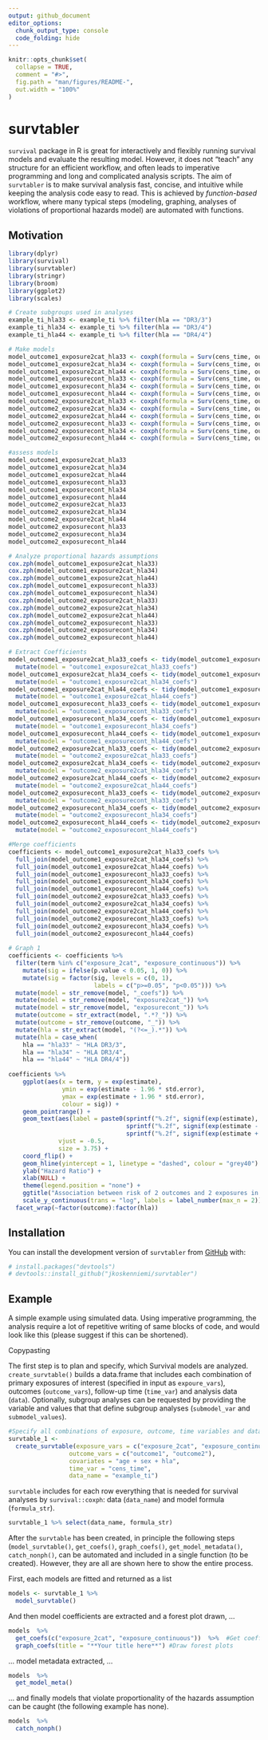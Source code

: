 ---
output: github_document
editor_options: 
  chunk_output_type: console
  code_folding: hide
---

<!-- README.md is generated from README.Rmd. Please edit that file -->

```{r, include = FALSE}
knitr::opts_chunk$set(
  collapse = TRUE,
  comment = "#>",
  fig.path = "man/figures/README-",
  out.width = "100%"
)
```

# survtabler

<!-- badges: start -->
<!-- badges: end -->

`survival` package in R is great for interactively and flexibly running survival models and evaluate the resulting model. However, it does not "teach" any structure for an efficient workflow, and often leads to imperative programming and long and complicated analysis scripts. The aim of `survtabler` is to make survival analysis fast, concise, and intuitive while keeping the analysis code easy to read. This is achieved by *function-based* workflow, where many typical steps (modeling, graphing, analyses of violations of proportional hazards model) are automated with functions.


## Motivation

<!-- <details> -->
<!--   <summary>Click me</summary> -->


```{r}
library(dplyr)
library(survival)
library(survtabler)
library(stringr)
library(broom)
library(ggplot2)
library(scales)

# Create subgroups used in analyses
example_ti_hla33 <- example_ti %>% filter(hla == "DR3/3") 
example_ti_hla34 <- example_ti %>% filter(hla == "DR3/4") 
example_ti_hla44 <- example_ti %>% filter(hla == "DR4/4") 

# Make models
model_outcome1_exposure2cat_hla33 <- coxph(formula = Surv(cens_time, outcome1) ~ exposure_2cat + age + sex, data = example_ti_hla33)
model_outcome1_exposure2cat_hla34 <- coxph(formula = Surv(cens_time, outcome1) ~ exposure_2cat + age + sex, data = example_ti_hla34)
model_outcome1_exposure2cat_hla44 <- coxph(formula = Surv(cens_time, outcome1) ~ exposure_2cat + age + sex, data = example_ti_hla44)
model_outcome1_exposurecont_hla33 <- coxph(formula = Surv(cens_time, outcome1) ~ exposure_continuous + age + sex, data = example_ti_hla33)
model_outcome1_exposurecont_hla34 <- coxph(formula = Surv(cens_time, outcome1) ~ exposure_continuous + age + sex, data = example_ti_hla34)
model_outcome1_exposurecont_hla44 <- coxph(formula = Surv(cens_time, outcome1) ~ exposure_continuous + age + sex, data = example_ti_hla44)
model_outcome2_exposure2cat_hla33 <- coxph(formula = Surv(cens_time, outcome2) ~ exposure_2cat + age + sex, data = example_ti_hla33)
model_outcome2_exposure2cat_hla34 <- coxph(formula = Surv(cens_time, outcome2) ~ exposure_2cat + age + sex, data = example_ti_hla34)
model_outcome2_exposure2cat_hla44 <- coxph(formula = Surv(cens_time, outcome2) ~ exposure_2cat + age + sex, data = example_ti_hla44)
model_outcome2_exposurecont_hla33 <- coxph(formula = Surv(cens_time, outcome2) ~ exposure_continuous + age + sex, data = example_ti_hla33)
model_outcome2_exposurecont_hla34 <- coxph(formula = Surv(cens_time, outcome2) ~ exposure_continuous + age + sex, data = example_ti_hla34)
model_outcome2_exposurecont_hla44 <- coxph(formula = Surv(cens_time, outcome2) ~ exposure_continuous + age + sex, data = example_ti_hla44)

#assess models
model_outcome1_exposure2cat_hla33
model_outcome1_exposure2cat_hla34
model_outcome1_exposure2cat_hla44
model_outcome1_exposurecont_hla33
model_outcome1_exposurecont_hla34
model_outcome1_exposurecont_hla44
model_outcome2_exposure2cat_hla33
model_outcome2_exposure2cat_hla34
model_outcome2_exposure2cat_hla44
model_outcome2_exposurecont_hla33
model_outcome2_exposurecont_hla34
model_outcome2_exposurecont_hla44

# Analyze proportional hazards assumptions
cox.zph(model_outcome1_exposure2cat_hla33)
cox.zph(model_outcome1_exposure2cat_hla34)
cox.zph(model_outcome1_exposure2cat_hla44)
cox.zph(model_outcome1_exposurecont_hla33)
cox.zph(model_outcome1_exposurecont_hla34)
cox.zph(model_outcome2_exposure2cat_hla33)
cox.zph(model_outcome2_exposure2cat_hla34)
cox.zph(model_outcome2_exposure2cat_hla44)
cox.zph(model_outcome2_exposurecont_hla33)
cox.zph(model_outcome2_exposurecont_hla34)
cox.zph(model_outcome2_exposurecont_hla44)

# Extract Coefficients
model_outcome1_exposure2cat_hla33_coefs <- tidy(model_outcome1_exposure2cat_hla33) %>% 
  mutate(model = "outcome1_exposure2cat_hla33_coefs")
model_outcome1_exposure2cat_hla34_coefs <- tidy(model_outcome1_exposure2cat_hla34) %>% 
  mutate(model = "outcome1_exposure2cat_hla34_coefs")
model_outcome1_exposure2cat_hla44_coefs <- tidy(model_outcome1_exposure2cat_hla44) %>% 
  mutate(model = "outcome1_exposure2cat_hla44_coefs")
model_outcome1_exposurecont_hla33_coefs <- tidy(model_outcome1_exposurecont_hla33) %>% 
  mutate(model = "outcome1_exposurecont_hla33_coefs")
model_outcome1_exposurecont_hla34_coefs <- tidy(model_outcome1_exposurecont_hla34) %>% 
  mutate(model = "outcome1_exposurecont_hla34_coefs")
model_outcome1_exposurecont_hla44_coefs <- tidy(model_outcome1_exposurecont_hla44) %>% 
  mutate(model = "outcome1_exposurecont_hla44_coefs")
model_outcome2_exposure2cat_hla33_coefs <- tidy(model_outcome2_exposure2cat_hla33) %>% 
  mutate(model = "outcome2_exposure2cat_hla33_coefs")
model_outcome2_exposure2cat_hla34_coefs <- tidy(model_outcome2_exposure2cat_hla34) %>% 
  mutate(model = "outcome2_exposure2cat_hla34_coefs")
model_outcome2_exposure2cat_hla44_coefs <- tidy(model_outcome2_exposure2cat_hla44) %>% 
  mutate(model = "outcome2_exposure2cat_hla44_coefs")
model_outcome2_exposurecont_hla33_coefs <- tidy(model_outcome2_exposurecont_hla33) %>% 
  mutate(model = "outcome2_exposurecont_hla33_coefs")
model_outcome2_exposurecont_hla34_coefs <- tidy(model_outcome2_exposurecont_hla34) %>% 
  mutate(model = "outcome2_exposurecont_hla34_coefs")
model_outcome2_exposurecont_hla44_coefs <- tidy(model_outcome2_exposurecont_hla44) %>% 
  mutate(model = "outcome2_exposurecont_hla44_coefs")

#Merge coefficients
coefficients <- model_outcome1_exposure2cat_hla33_coefs %>% 
  full_join(model_outcome1_exposure2cat_hla34_coefs) %>% 
  full_join(model_outcome1_exposure2cat_hla44_coefs) %>% 
  full_join(model_outcome1_exposurecont_hla33_coefs) %>% 
  full_join(model_outcome1_exposurecont_hla34_coefs) %>% 
  full_join(model_outcome1_exposurecont_hla44_coefs) %>% 
  full_join(model_outcome2_exposure2cat_hla33_coefs) %>% 
  full_join(model_outcome2_exposure2cat_hla34_coefs) %>% 
  full_join(model_outcome2_exposure2cat_hla44_coefs) %>% 
  full_join(model_outcome2_exposurecont_hla33_coefs) %>% 
  full_join(model_outcome2_exposurecont_hla34_coefs) %>% 
  full_join(model_outcome2_exposurecont_hla44_coefs)
  
# Graph 1
coefficients <- coefficients %>%
  filter(term %in% c("exposure_2cat", "exposure_continuous")) %>% 
    mutate(sig = ifelse(p.value < 0.05, 1, 0)) %>% 
    mutate(sig = factor(sig, levels = c(0, 1),
                        labels = c("p>=0.05", "p<0.05"))) %>% 
  mutate(model = str_remove(model, "_coefs")) %>% 
  mutate(model = str_remove(model, "exposure2cat_")) %>% 
  mutate(model = str_remove(model, "exposurecont_")) %>% 
  mutate(outcome = str_extract(model, ".*?_")) %>%
  mutate(outcome = str_remove(outcome, "_")) %>% 
  mutate(hla = str_extract(model, "(?<=_).*")) %>% 
  mutate(hla = case_when(
    hla == "hla33" ~ "HLA DR3/3",
    hla == "hla34" ~ "HLA DR3/4",
    hla == "hla44" ~ "HLA DR4/4"))
  
coefficients %>%
    ggplot(aes(x = term, y = exp(estimate),
               ymin = exp(estimate - 1.96 * std.error),
               ymax = exp(estimate + 1.96 * std.error),
               colour = sig)) +
    geom_pointrange() +
    geom_text(aes(label = paste0(sprintf("%.2f", signif(exp(estimate), 3)), " (",
                                 sprintf("%.2f", signif(exp(estimate - 1.96 * std.error), 3)), ",",
                                 sprintf("%.2f", signif(exp(estimate + 1.96 * std.error), 3)), ")")),
              vjust = -0.5,
              size = 3.75) +
    coord_flip() +
    geom_hline(yintercept = 1, linetype = "dashed", colour = "grey40") +
    ylab("Hazard Ratio") +
    xlab(NULL) +
    theme(legend.position = "none") +
    ggtitle("Association between risk of 2 outcomes and 2 exposures in 3 groups defined by HLA DR genotypes") +
    scale_y_continuous(trans = "log", labels = label_number(max_n = 2)) +
  facet_wrap(~factor(outcome):factor(hla))
```

<!--  </details> -->

## Installation

You can install the development version of `survtabler` from [GitHub](https://github.com/) with:

```{r class.source = 'fold-show'}
# install.packages("devtools")
# devtools::install_github("jkoskenniemi/survtabler")
```

## Example

A simple example using simulated data. Using imperative programming, the analysis require a lot of repetitive writing of same blocks of code, and would look like this (please suggest if this can be shortened).


Copypasting


The first step is to plan and specify, which Survival models are analyzed. `create_survtable()` builds a data.frame that includes each combination of primary exposures of interest (specified in input as `expoure_vars`), outcomes (`outcome_vars`), follow-up time (`time_var`) and analysis data (`data`). Optionally, subgroup analyses can be requested by providing the variable and values that that define subgroup analyses (`submodel_var` and `submodel_values`).

```{r class.source = 'fold-show'}


#Specify all combinations of exposure, outcome, time variables and data_name
survtable_1 <- 
  create_survtable(exposure_vars = c("exposure_2cat", "exposure_continuous"),
                 outcome_vars = c("outcome1", "outcome2"),
                 covariates = "age + sex + hla",
                 time_var = "cens_time",
                 data_name = "example_ti")
```


`survtable` includes for each row everything that is needed for survival analyses by `survival::coxph`: data (`data_name`) and model formula (`formula_str`).

```{r class.source = 'fold-show'}
survtable_1 %>% select(data_name, formula_str)
```

After the `survtable` has been created, in principle the following steps (`model_survtable()`, `get_coefs()`, `graph_coefs()`, `get_model_metadata()`, `catch_nonph()`, can be automated and included in a single function (to be created). However, they are all are shown here to show the entire process.  

First, each models are fitted and returned as a list
```{r class.source = 'fold-show'}
models <- survtable_1 %>%  
  model_survtable()
```


And then model coefficients are extracted and a forest plot drawn, ...
```{r class.source = 'fold-show'}
models  %>%  
  get_coefs(c("exposure_2cat", "exposure_continuous"))  %>%  #Get coefficients for forrest plots
  graph_coefs(title = "**Your title here**") #Draw forest plots
```

... model metadata extracted, ...
```{r class.source = 'fold-show'}
models  %>%  
  get_model_meta()
```

... and finally models that violate proportionality of the hazards assumption can be caught (the following example has none).
```{r class.source = 'fold-show'}
models  %>%  
  catch_nonph()
```

